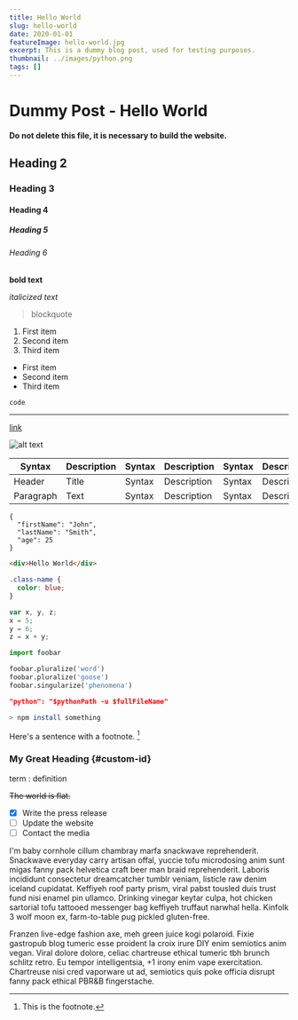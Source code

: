 ```yaml
---
title: Hello World
slug: hello-world
date: 2020-01-01
featureImage: hello-world.jpg
excerpt: This is a dummy blog post, used for testing purposes.
thumbnail: ../images/python.png
tags: []
---
```


# Dummy Post - Hello World

**Do not delete this file, it is necessary to build the website.**

## Heading 2

### Heading 3

#### Heading 4

##### Heading 5

###### Heading 6

**bold text**

_italicized text_

> blockquote

1. First item
2. Second item
3. Third item

- First item
- Second item
- Third item

`code`

---

[link](https://www.example.com)

![alt text](hello-world.jpg)

| Syntax    | Description | Syntax | Description | Syntax | Description |
| --------- | ----------- | ------ | ----------- | ------ | ----------- |
| Header    | Title       | Syntax | Description | Syntax | Description |
| Paragraph | Text        | Syntax | Description | Syntax | Description |

```
{
  "firstName": "John",
  "lastName": "Smith",
  "age": 25
}
```

```html
<div>Hello World</div>
```

```css
.class-name {
  color: blue;
}
```

```javascript
var x, y, z;
x = 5;
y = 6;
z = x + y;
```

```python
import foobar

foobar.pluralize('word')
foobar.pluralize('goose')
foobar.singularize('phenomena')
```

```json
"python": "$pythonPath -u $fullFileName"
```

```bash
> npm install something
```

Here's a sentence with a footnote. [^1]

[^1]: This is the footnote.

### My Great Heading {#custom-id}

term
: definition

~~The world is flat.~~

- [x] Write the press release
- [ ] Update the website
- [ ] Contact the media

I'm baby cornhole cillum chambray marfa snackwave reprehenderit. Snackwave everyday carry artisan offal, yuccie tofu microdosing anim sunt migas fanny pack helvetica craft beer man braid reprehenderit. Laboris incididunt consectetur dreamcatcher tumblr veniam, listicle raw denim iceland cupidatat. Keffiyeh roof party prism, viral pabst tousled duis trust fund nisi enamel pin ullamco. Drinking vinegar keytar culpa, hot chicken sartorial tofu tattooed messenger bag keffiyeh truffaut narwhal hella. Kinfolk 3 wolf moon ex, farm-to-table pug pickled gluten-free.

Franzen live-edge fashion axe, meh green juice kogi polaroid. Fixie gastropub blog tumeric esse proident la croix irure DIY enim semiotics anim vegan. Viral dolore dolore, celiac chartreuse ethical tumeric tbh brunch schlitz retro. Eu tempor intelligentsia, +1 irony enim vape exercitation. Chartreuse nisi cred vaporware ut ad, semiotics quis poke officia disrupt fanny pack ethical PBR&B fingerstache.
